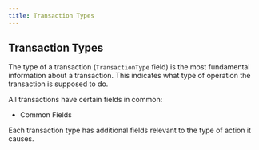 ```yaml
---
title: Transaction Types
---
```

## Transaction Types

The type of a transaction (`TransactionType` field) is the most fundamental information about a transaction. This indicates what type of operation the transaction is supposed to do.

All transactions have certain fields in common:

* Common Fields

Each transaction type has additional fields relevant to the type of action it causes.
